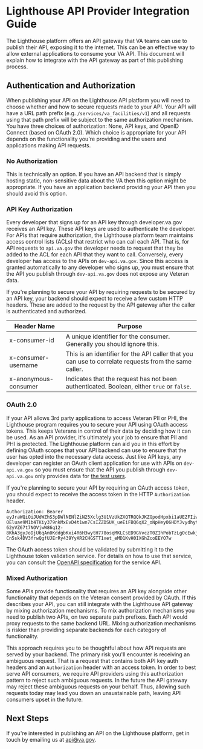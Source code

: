 # Lighthouse API Provider Integration Guide

The Lighthouse platform offers an API gateway that VA teams can use to publish their API, exposing it to the
internet. This can be an effective way to allow external applications to consume your VA API. This document
will explain how to integrate with the API gateway as part of this publishing process.


## Authentication and Authorization

When publishing your API on the Lighthouse API platform you will need to choose whether and how to secure
requests made to your API. Your API will have a URL path prefix (e.g. `/services/va_facilities/v1`) and all
requests using that path prefix will be subject to the same authorization mechanism. You have three choices
of authorization: None, API keys, and OpenID Connect (based on OAuth 2.0). Which choice is appropriate for
your API depends on the functionality you're providing and the users and applications making API requests.

### No Authorization

This is technically an option. If you have an API backend that is simply hosting static, non-sensitive data
about the VA then this option might be appropriate. If you have an application backend providing your API then
you should avoid this option.

### API Key Authorization

Every developer that signs up for an API key through developer.va.gov receives an API key. These API keys are
used to authenticate the developer. For APIs that require authorization, the Lighthouse platform team
maintains access control lists (ACLs) that restrict who can call each API. That is, for API requests to
`api.va.gov` the developer needs to request that they be added to the ACL for each API that they want to
call. Conversely, every developer has access to the APIs on `dev-api.va.gov`. Since this access is granted
automatically to any developer who signs up, you must ensure that the API you publish through `dev-api.va.gov`
does not expose any Veteran data.

If you're planning to secure your API by requiring requests to be secured by an API key, your backend should
expect to receive a few custom HTTP headers. These are added to the request by the API gateway after the
caller is authenticated and authorized.

| Header Name          | Purpose |
| -------------------- | ------- |
| x-consumer-id        | A unique identifier for the consumer. Generally you should ignore this. |
| x-consumer-username  | This is an identifier for the API caller that you can use to correlate requests from the same caller. |
| x-anonymous-consumer | Indicates that the request has not been authenticated. Boolean, either `true` or `false`. |


### OAuth 2.0

If your API allows 3rd party applications to access Veteran PII or PHI, the Lighthouse program requires you to
secure your API using OAuth access tokens. This keeps Veterans in control of their data by deciding how it can
be used. As an API provider, it's ultimately your job to ensure that PII and PHI is protected. The Lighthouse
platform can aid you in this effort by defining OAuth scopes that your API backend can use to ensure that the
user has opted into the necessary data access. Just like API keys, any developer can register an OAuth client
application for use with APIs on `dev-api.va.gov` so you must ensure that the API you publish through
`dev-api.va.gov` only provides data for
[the test users](https://github.com/department-of-veterans-affairs/vets-api-clients/blob/master/test_accounts.md).

If you're planning to secure your API by requiring an OAuth access token, you should expect to receive the
access token in the HTTP `Authorization` header.

```
Authorization: Bearer eyJraWQiOiJUdWZhS3pDWlNENlZiN25Xclg3U1VzUkZXQTRQQkJKZGpodHpxbi1aUEZFIiwiYWxnIjoiUlMyNTYifQ.eyJ2ZXIiOjEsImp0aSI6IkFULjlXd1BYc0oyUUxxY0JMaXctMkU3SmEwYUVBd3pjZ0Z3WjFPNi04UkR6RjgiLCJpc3MiOiJodHRwczovL2RlcHR2YS1ldmFsLm9rdGEuY29tL29hdXRoMi9kZWZhdWx0IiwiYXVkIjoiYXBpOi8vZGVmYXVsdCIsImlhdCI6MTU2OTAxMjI1MSwiZXhwIjoxNTY5MDE1ODUxLCJjaWQiOiIwb2EzNXJsYjhwdEh1bGVGZjJwNyIsInVpZCI6IjAwdTJwOWZhcjRpaERBRVg4MnA3Iiwic2NwIjpbInZldGVyYW5fc3RhdHVzLnJlYWQiLCJvcGVuaWQiLCJwcm9maWxlIl0sInN1YiI6ImNmYTMyMjQ0NTY5ODQxYTA5MGFkOWQyZjA1MjRjZjM4In0.CV8IVz12EXgZhnjXragxhMFUN8aRWL3GbwGzlfDn-OEluae9M1b4TKiy379nkMxEvD4t1wn7CsIZZDSUK_ueEiFBQ6qX2_oNpHeyO6HDYJvydhytDDgJnvXA48nH2WySNXt44U9meCCbNegSRN5siJn0hy7Cj1GoaUd9DYPZbmjB-62yVZ67t7NOVjwW86q12-8KhA3gyJoDjU6qAn0KddgbKxi4R6H3wytH778osqMKLCsED9GVvczT0ZIhPobTzLgOcEwkjIBmkt0cZRx0t79o-Cn5sk4DV3frwQgfUJErRy439YyAR2CHGSTT1xet_eMD1KvH0IXGhZcoEEYO7w
```

The OAuth access token should be validated by submitting it to the Lighthouse token validation service. For
details on how to use that service, you can consult the [OpenAPI specification](https://dev-api.va.gov/internal/auth/docs/v0/validation.json)
for the service API.


### Mixed Authorization

Some APIs provide functionality that requires an API key alongside other functionality that depends on the
Veteran consent provided by OAuth. If this describes your API, you can still integrate with the Lighthouse API
gateway by mixing authorization mechanisms. To mix authorization mechanisms you need to publish two APIs, on
two separate path prefixes. Each API would proxy requests to the same backend URL. Mixing authorization
mechanisms is riskier than providing separate backends for each category of functionality.

This approach requires you to be thoughtful about how API requests are served by your backend. The primary
risk you'll encounter is receiving an ambiguous request. That is a request that contains both API key auth
headers and an `Authorization` header with an access token. In order to best serve API consumers, we require
API providers using this authorization pattern to reject such ambiguous requests. In the future the API
gateway may reject these ambiguous requests on your behalf. Thus, allowing such requests today may lead you
down an unsustainable path, leaving API consumers upset in the future.

## Next Steps

If you're interested in publishing an API on the Lighthouse platform, get in touch by emailing us at api@va.gov.



